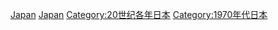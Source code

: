 {{Commonscat|1972 in Japan}}
{{Year by category
|m=1
|c=9
|d=7
|y=2
|cat=日本
|sortkey=Japan
|parent=20世纪各年日本
|subcat=1972年亞洲
}}

[[Category:1972年各国|Japan]]
[[Category:1972年亞洲|Japan]]
[[Category:20世纪各年日本|Category:20世纪各年日本]]
[[Category:1970年代日本|Category:1970年代日本]]